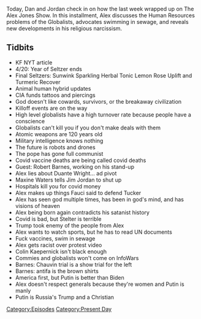{{DEFAULTSORT:
    #_EPISODE_0550:April 16, 2021
}}{{Episode
    | title           = April 16, 2021
    | caption         = [https://knowledgefight.libsyn.com/550-april-16-2021 Listen to this episode on Libsyn]
    | episodeNumber   = 550
    | length          = 01:08:25
    | airDate         = April 19, 2021
    | coverageDate    = April 16, 2021
    | episodeType     = [[:Category:Present Day|Present Day]]
    | appearance      = [[Robert Barnes]], [[Duante Wright]], [[Maxine Waters]], [[Jim Jordan]], [[Anthony Fauci]], [[Tucker Carlson]], [[Brian Stelter]], [[Colin Kaepernick]]
    | beverage        = Sunwink Sparkling Herbal Tonic Lemon Rose Uplift; Sunwink Sparkling Herbal Tonic Turmeric Recover
    | previousEpisode = [[549: April 13-14, 2021]]
    | nextEpisode     = [[551: April 20-21, 2021]]
}}

{{Stub}}

Today, Dan and Jordan check in on how the last week wrapped up on The Alex Jones Show. In this installment, Alex discusses the Human Resources problems of the Globalists, advocates swimming in sewage, and reveals new developments in his religious narcissism.

==Tidbits==

*KF NYT article
*4/20: Year of Seltzer ends
*Final Seltzers: Sunwink Sparkling Herbal Tonic Lemon Rose Uplift and Turmeric Recover
*Animal human hybrid updates
*CIA funds tattoos and piercings
*God doesn't like cowards, survivors, or the breakaway civilization
*Killoff events are on the way
*High level globalists have a high turnover rate because people have a conscience
*Globalists can't kill you if you don't make deals with them
*Atomic weapons are 120 years old
*Military intelligence knows nothing
*The future is robots and drones
*The pope has gone full communist
*Covid vaccine deaths are being called covid deaths
*Guest: Robert Barnes, working on his stand-up
*Alex lies about Duante Wright... ad pivot
*Maxine Waters tells Jim Jordan to shut up
*Hospitals kill you for covid money
*Alex makes up things Fauci said to defend Tucker
*Alex has seen god multiple times, has been in god's mind, and has visions of heaven
*Alex being born again contradicts his satanist history
*Covid is bad, but Stelter is terrible
*Trump took enemy of the people from Alex
*Alex wants to watch sports, but he has to read UN documents
*Fuck vaccines, swim in sewage
*Alex gets racist over protest video
*Colin Kaepernick isn't black enough
*Commies and globalists won't come on InfoWars
*Barnes: Chauvin trial is a show trial for the left
*Barnes: antifa is the brown shirts
*America first, but Putin is better than Biden
*Alex doesn't respect generals because they're women and Putin is manly
*Putin is Russia's Trump and a Christian

[[Category:Episodes]]
[[Category:Present Day]]
